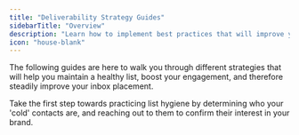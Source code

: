 ```yaml
---
title: "Deliverability Strategy Guides"
sidebarTitle: "Overview"
description: "Learn how to implement best practices that will improve your inbox placement."
icon: "house-blank"
---
```


The following guides are here to walk you through different strategies that will help you maintain a healthy list, boost your engagement, and therefore steadily improve your inbox placement.

<Card title="Re-Engagement Emails" icon="bolt" href="/docs/guides/deliverability/re-engagement-emails">
  Take the first step towards practicing list hygiene by determining who your 'cold' contacts are, and reaching out to them to confirm their interest in your brand.
</Card>